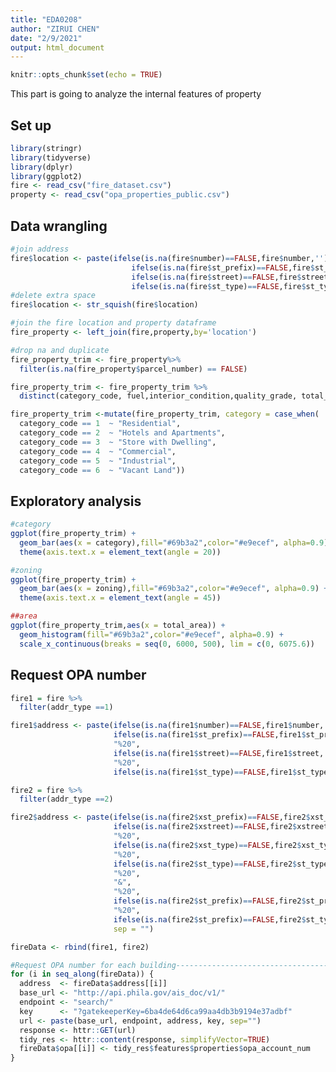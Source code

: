 ```yaml
---
title: "EDA0208"
author: "ZIRUI CHEN"
date: "2/9/2021"
output: html_document
---
```


```r
knitr::opts_chunk$set(echo = TRUE)
```


This part is going to analyze the internal features of property

## Set up

```r
library(stringr)
library(tidyverse)
library(dplyr)
library(ggplot2)
fire <- read_csv("fire_dataset.csv")
property <- read_csv("opa_properties_public.csv")

```

## Data wrangling

```r
#join address
fire$location <- paste(ifelse(is.na(fire$number)==FALSE,fire$number,''),
                           ifelse(is.na(fire$st_prefix)==FALSE,fire$st_prefix,''),
                           ifelse(is.na(fire$street)==FALSE,fire$street,''),
                           ifelse(is.na(fire$st_type)==FALSE,fire$st_type,''), sep = " ")
#delete extra space
fire$location <- str_squish(fire$location) 

#join the fire location and property dataframe
fire_property <- left_join(fire,property,by='location')

#drop na and duplicate
fire_property_trim <- fire_property%>%
  filter(is.na(fire_property$parcel_number) == FALSE)

fire_property_trim <- fire_property_trim %>% 
  distinct(category_code, fuel,interior_condition,quality_grade, total_area,year_built,zoning, .keep_all = TRUE)

fire_property_trim <-mutate(fire_property_trim, category = case_when(
  category_code == 1  ~ "Residential",
  category_code == 2  ~ "Hotels and Apartments",
  category_code == 3  ~ "Store with Dwelling",
  category_code == 4  ~ "Commercial",
  category_code == 5  ~ "Industrial",
  category_code == 6  ~ "Vacant Land"))
```

## Exploratory analysis

```r
#category
ggplot(fire_property_trim) + 
  geom_bar(aes(x = category),fill="#69b3a2",color="#e9ecef", alpha=0.9) +
  theme(axis.text.x = element_text(angle = 20))

#zoning
ggplot(fire_property_trim) + 
  geom_bar(aes(x = zoning),fill="#69b3a2",color="#e9ecef", alpha=0.9) +
  theme(axis.text.x = element_text(angle = 45))

##area
ggplot(fire_property_trim,aes(x = total_area)) + 
  geom_histogram(fill="#69b3a2",color="#e9ecef", alpha=0.9) +
  scale_x_continuous(breaks = seq(0, 6000, 500), lim = c(0, 6075.6))

```

## Request OPA number

```r
fire1 = fire %>%
  filter(addr_type ==1)

fire1$address <- paste(ifelse(is.na(fire1$number)==FALSE,fire1$number,''),
                       ifelse(is.na(fire1$st_prefix)==FALSE,fire1$st_prefix,''),
                       "%20",
                       ifelse(is.na(fire1$street)==FALSE,fire1$street,''),
                       "%20",
                       ifelse(is.na(fire1$st_type)==FALSE,fire1$st_type,''), sep = "")

fire2 = fire %>%
  filter(addr_type ==2)

fire2$address <- paste(ifelse(is.na(fire2$xst_prefix)==FALSE,fire2$xst_prefix,''),
                       ifelse(is.na(fire2$xstreet)==FALSE,fire2$xstreet,''),
                       "%20",
                       ifelse(is.na(fire2$xst_type)==FALSE,fire2$xst_type,''),
                       "%20",
                       ifelse(is.na(fire2$st_type)==FALSE,fire2$st_type,''), 
                       "%20",
                       "&",
                       "%20",
                       ifelse(is.na(fire2$st_prefix)==FALSE,fire2$st_prefix,''), 
                       "%20",
                       ifelse(is.na(fire2$st_prefix)==FALSE,fire2$st_type,''),
                       sep = "")  

fireData <- rbind(fire1, fire2)

#Request OPA number for each building-------------------------------------
for (i in seq_along(fireData)) {
  address  <- fireData$address[[i]]
  base_url <- "http://api.phila.gov/ais_doc/v1/"
  endpoint <- "search/"
  key      <- "?gatekeeperKey=6ba4de64d6ca99aa4db3b9194e37adbf"
  url <- paste(base_url, endpoint, address, key, sep="")
  response <- httr::GET(url)
  tidy_res <- httr::content(response, simplifyVector=TRUE)
  fireData$opa[[i]] <- tidy_res$features$properties$opa_account_num
}


```

